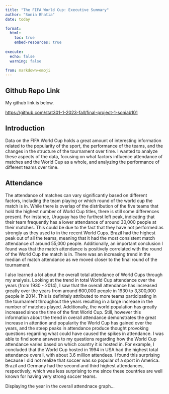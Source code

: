 ```yaml
---
title: "The FIFA World Cup: Executive Summary"
author: "Sonia Bhatia"
date: today

format:
  html:
    toc: true
    embed-resources: true
    
execute:
  echo: false
  warning: false

from: markdown+emoji 
---
```




::: {.callout-tip icon=false}

## Github Repo Link

My github link is below.

[https://github.com/stat301-1-2023-fall/final-project-1-soniab101](https://github.com/stat301-1-2023-fall/final-project-1-soniab101)

:::

## Introduction
Data on the FIFA World Cup holds a great amount of interesting information related to the popularity of the sport, the performance of the teams, and the changes in the structure of the tournament over time. I wanted to analyze these aspects of the data, focusing on what factors influence attendance of matches and the World Cup as a whole, and analyzing the performance of different teams over time. 

## Attendance
The attendance of matches can vary significantly based on different factors, including the team playing or which round of the world cup the match is in. While there is overlap of the distribution of the five teams that hold the highest number of World Cup titles, there is still some differences present. For instance, Uruguay has the furthest left peak, indicating that their team frequently has a lower attendance of around 30,000 people at their matches. This could be due to the fact that they have not performed as strongly as they used to in the recent World Cups. Brazil had the highest peak out of all the teams, meaning that it had the most consistent match attendance of around 55,000 people. Additionally, an important conclusion I found was that the match attendance is positively correlated with the round of the World Cup the match is in. There was an increasing trend in the median of match attendance as we moved closer to the final round of the tournament.

I also learned a lot about the overall total attendance of World Cups through my analysis. Looking at the trend in total World Cup attendance over the years (from 1930 - 2014), I saw that the overall attendance has increased greatly over the years from around 600,000 people in 1930 to 3,300,000 people in 2014. This is definitely attributed to more teams participating in the tournament throughout the years resulting in a large increase in the number of matches played. Additionally, the world population has greatly increased since the time of the first World Cup. Still, however this information about the trend in overall attendance demonstrates the great increase in attention and popularity the World Cup has gained over the years, and the steep peaks in attendance produce thought provoking questions regarding what could have caused the spikes in attendance. I was able to find some answers to my questions regarding how the World Cup attendance varies based on which country it is hosted in. For example, I concluded that the World Cup hosted in 1994 in USA had the highest total attendance overall, with about 3.6 million attendees. I found this surprising because I did not realize that soccer was so popular of a sport in America. Brazil and Germany had the second and third highest attendances, respectively, which was less surprising to me since these countries are well known for having very strong soccer teams.   

Displaying the year in the overall attendnace graph...
